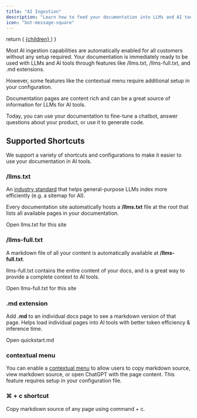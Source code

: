 ```yaml
---
title: "AI Ingestion"
description: "Learn how to feed your documentation into LLMs and AI tools"
icon: "bot-message-square"
---
```


  return (
    <a href={href} className="text-sm font-medium text-white dark:!text-zinc-950 bg-zinc-900 hover:bg-zinc-700 dark:bg-zinc-100 hover:dark:bg-zinc-300 rounded-full px-3.5 py-1.5 not-prose">
      {children}
    </a>
  )
}

Most AI ingestion capabilities are automatically enabled for all customers without any setup required. Your documentation is immediately ready to be used with LLMs and AI tools through features like /llms.txt, /llms-full.txt, and .md extensions.

However, some features like the contextual menu require additional setup in your configuration.

Documentation pages are content rich and can be a great source of information for LLMs for AI tools.

Today, you can use your documentation to fine-tune a chatbot, answer questions about your product, or use it to generate code.

## Supported Shortcuts

We support a variety of shortcuts and configurations to make it easier to use your documentation in AI tools.

### /llms.txt

An [industry standard](https://llmstxt.org) that helps general-purpose LLMs index more efficiently (e.g. a sitemap for AI).

Every documentation site automatically hosts a **/llms.txt** file at the root that lists all available pages in your documentation.

<PreviewButton href="https://mintlify.com/docs/llms.txt">Open llms.txt for this site</PreviewButton>

### /llms-full.txt

A markdown file of all your content is automatically available at **/llms-full.txt**.

llms-full.txt contains the entire content of your docs, and is a great way to provide a complete context to AI tools.

<PreviewButton href="https://mintlify.com/docs/llms-full.txt">Open llms-full.txt for this site</PreviewButton>

### .md extension

Add **.md** to an individual docs page to see a markdown version of that page. Helps load individual pages into AI tools with better token efficiency & inference time.

<PreviewButton href="https://mintlify.com/docs/quickstart.md">Open quickstart.md</PreviewButton>

### contextual menu

You can enable a [contextual menu](settings#param-contextual) to allow users to copy markdown source, view markdown source, or open ChatGPT with the page content. This feature requires setup in your configuration file.

### ⌘ \+ c shortcut

Copy markdown source of any page using command \+ c.